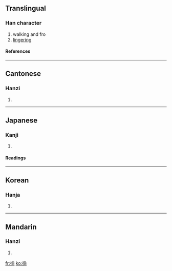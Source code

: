 ==Translingual==
===Han character===
{{Han char|rn=60|rad=彳|as=08|sn=11|four=2922<sub>7</sub>|canj=竹人火月口 (HOFBR)}}
# walking and fro
# [[lingering]]
====References====
{{Han ref|kx=0368.150|dkj=10149|dj=0692.100|hdz=20828.020|uh=5F9C|ud=24476|bh=B175|bd=45429}}
----
==Cantonese==
===Hanzi===
{{yue-hanzi|jyut=|y=seung4}}
# {{defn|Cantonese}}
----
==Japanese==
===Kanji===
{{ja-kanji|grade=|rs=彳08}}
# {{defn|Japanese}} 
====Readings====
{{ja-readings|on=[[しょう]] (shō), [[じょう]] (jō)|kun=[[さまよう]] (samayou)}}
----
==Korean==
===Hanja===
{{ko-hanja|hangeul=상|eumhun=|rv=sang|mr=sang|y=sang}}
# {{defn|Korean}}
----
==Mandarin==
===Hanzi===
{{cmn-hanzi|pin=[[cháng]] ([[chang2]])|wg=ch'ang<sup>2</sup>}}
# {{defn|Mandarin}}

[[fr:徜]]
[[ko:徜]]